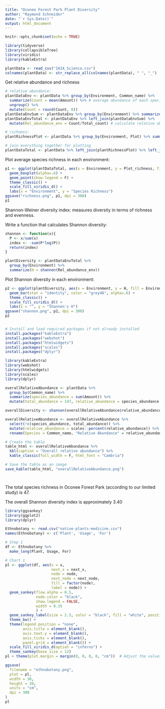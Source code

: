 ```yaml
---
title: "Oconee Forest Park Plant Diversity"
author: "Raymond Schneider"
date: "`r Sys.Date()`"
output: html_document
---
```


```r
knitr::opts_chunk$set(echo = TRUE)
```

```r
library(tidyverse)
library(collapsibleTree)
library(viridis)
library(kableExtra)
```

```r
plantData <- read_csv("IAIA_Science.csv")
colnames(plantData) <- str_replace_all(colnames(plantData), " ", "_")
```

Get relative abundance and richness

```r
# relative abundance:
plantDataEnv <- plantData %>% group_by(Environment, Common_name) %>%
  summarize(Count = mean(Amount)) %>% # average abundance of each species across plots
  ungroup() %>%
  mutate(Count = round(Count, 0))
plantDataEnvSum <- plantDataEnv %>% group_by(Environment) %>% summarize(Total_count = sum(Count)) # get total species abundance per environment
plantDataEnvTotal <- plantDataEnv %>% left_join(plantDataEnvSum) %>%
  mutate(Rel_abundance_env = Count/Total_count) # calculate relative abundance per environment

# richness:
plantRichnessPlot <- plantData %>% group_by(Environment, Plot) %>% summarize(Plot_richness = length(unique(Common_name)))

# join everything together for plotting
plantDataTotal <- plantData %>% left_join(plantRichnessPlot) %>% left_join(plantDataEnvTotal) %>% select(!Notes) %>% unique()
```

Plot average species richness in each environment:

```r
p1 <- ggplot(plantDataTotal, aes(x = Environment, y = Plot_richness, fill = Environment)) +
  geom_boxplot(alpha=.6) +
  geom_point(show.legend = F) +
  theme_classic() +
  scale_fill_viridis_d() +
  labs(x = "Environment", y = "Species Richness")
ggsave("richness.png", p1, dpi = 300)
p1
```
Shannon-Weiner diversity index: measures diversity in terms of richness and evenness.

Write a function that calculates Shannon diversity:

```r
shannon <- function(x){
  P <- x/sum(x)
  index <- -sum(P*log(P))
  return(index)
}
```

```r
plantDiversity <- plantDataEnvTotal %>%
  group_by(Environment) %>%
  summarize(H = shannon(Rel_abundance_env))
```

Plot Shannon diversity in each environment:

```r
p2 <- ggplot(plantDiversity, aes(x = Environment, y = H, fill = Environment)) +
  geom_bar(stat = "identity", color = "grey40", alpha=.6) +
  theme_classic() +
  scale_fill_viridis_d() +
  labs(x = "", y = "Shannon's H")
ggsave("shannon.png", p2, dpi = 300)
p2
```

```r
```

```r
# Install and load required packages if not already installed
install.packages("kableExtra")
install.packages("webshot")
install.packages("htmlwidgets")
install.packages("scales")
install.packages("dplyr")

library(kableExtra)
library(webshot)
library(htmlwidgets)
library(scales)
library(dplyr)

overallRelativeAbundance <- plantData %>% 
  group_by(Common_name) %>%
  summarize(species_abundance = sum(Amount)) %>%
  mutate(total_abundance = 147, relative_abundance = species_abundance / total_abundance)

overallDiversity <- shannon(overallRelativeAbundance$relative_abundance)

overallRelativeAbundance <- overallRelativeAbundance %>%
  select(!c(species_abundance, total_abundance)) %>%
  mutate(relative_abundance = scales::percent(relative_abundance)) %>%
  rename(Species = Common_name, "Relative Abundance" = relative_abundance)

# Create the table
table_html <- overallRelativeAbundance %>%
  kbl(caption = "Overall relative abundance") %>%
  kable_classic(full_width = F, html_font = "Cambria")

# Save the table as an image
save_kable(table_html, "overallRelativeAbundance.png")


```

```r
```

```r
```

The total species richness in Oconee Forest Park (according to our limited study) is 47.

The overall Shannon diversity index is approximately 3.40

```r
library(ggsankey)
library(ggplot2)
library(dplyr)

Ethnobotany <- read.csv("native-plants-medicine.csv")
names(Ethnobotany) <- c('Plant', 'Usage', 'For')

# Step 1
df <- Ethnobotany %>%
  make_long(Plant, Usage, For)

# Chart 1
pl <- ggplot(df, aes(x = x,
                     next_x = next_x,
                     node = node,
                     next_node = next_node,
                     fill = factor(node),
                     label = node)) +
  geom_sankey(flow.alpha = 0.5,
              node.color = "black",
              show.legend = FALSE,
              width = 0.35
              ) +
  geom_sankey_label(size = 2.5, color = "black", fill = "white", position = "identity") +
  theme_bw() +
  theme(legend.position = "none",
        axis.title = element_blank(),
        axis.text.y = element_blank(),
        axis.ticks = element_blank(),
        panel.grid = element_blank()) +
  scale_fill_viridis_d(option = "inferno") +
  theme_sankey(base_size = 12)
pl + theme(plot.margin = margin(0, 0, 0, 0, "cm"))  # Adjust the values as needed

ggsave(
  filename = "ethnobotany.png",
  plot = pl,
  width = 30,
  height = 30,
  units = "cm",
  dpi = 300
)
pl

```
